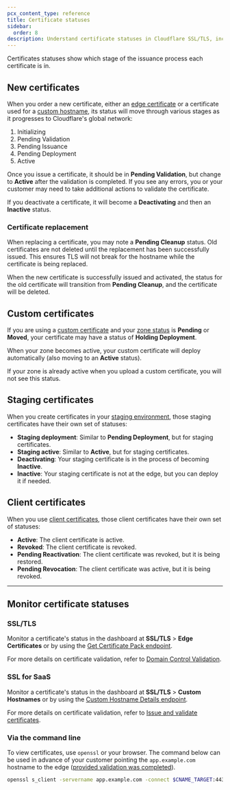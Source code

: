 ```yaml
---
pcx_content_type: reference
title: Certificate statuses
sidebar:
  order: 8
description: Understand certificate statuses in Cloudflare SSL/TLS, including stages like Initializing, Pending Validation, and Active. Monitor via dashboard or command line.
---
```


Certificates statuses show which stage of the issuance process each certificate is in.
## New certificates

When you order a new certificate, either an [edge certificate](/ssl/edge-certificates/) or a certificate used for a [custom hostname](/cloudflare-for-platforms/cloudflare-for-saas/security/certificate-management/), its status will move through various stages as it progresses to Cloudflare's global network:

1. Initializing
2. Pending Validation
3. Pending Issuance
4. Pending Deployment
5. Active

Once you issue a certificate, it should be in **Pending Validation**, but change to **Active** after the validation is completed. If you see any errors, you or your customer may need to take additional actions to validate the certificate.

If you deactivate a certificate, it will become a **Deactivating** and then an **Inactive** status.

### Certificate replacement

When replacing a certificate, you may note a **Pending Cleanup** status. Old certificates are not deleted until the replacement has been successfully issued. This ensures TLS will not break for the hostname while the certificate is being replaced.

When the new certificate is successfully issued and activated, the status for the old certificate will transition from **Pending Cleanup**, and the certificate will be deleted.

## Custom certificates

If you are using a [custom certificate](/ssl/edge-certificates/custom-certificates/) and your [zone status](/dns/zone-setups/reference/domain-status/) is **Pending** or **Moved**, your certificate may have a status of **Holding Deployment**.

When your zone becomes active, your custom certificate will deploy automatically (also moving to an **Active** status).

If your zone is already active when you upload a custom certificate, you will not see this status.

## Staging certificates

When you create certificates in your [staging environment](/ssl/edge-certificates/staging-environment/), those staging certificates have their own set of statuses:

- **Staging deployment**: Similar to **Pending Deployment**, but for staging certificates.
- **Staging active**: Similar to **Active**, but for staging certificates.
- **Deactivating**: Your staging certificate is in the process of becoming **Inactive**.
- **Inactive**: Your staging certificate is not at the edge, but you can deploy it if needed.

## Client certificates

When you use [client certificates](/ssl/client-certificates/), those client certificates have their own set of statuses:

- **Active**: The client certificate is active.
- **Revoked**: The client certificate is revoked.
- **Pending Reactivation**: The client certificate was revoked, but it is being restored.
- **Pending Revocation**: The client certificate was active, but it is being revoked.

---

## Monitor certificate statuses

### SSL/TLS

Monitor a certificate's status in the dashboard at **SSL/TLS** > **Edge Certificates** or by using the [Get Certificate Pack endpoint](/api/resources/ssl/subresources/certificate_packs/methods/get/).

For more details on certificate validation, refer to [Domain Control Validation](/ssl/edge-certificates/changing-dcv-method/).

### SSL for SaaS

Monitor a certificate's status in the dashboard at **SSL/TLS** > **Custom Hostnames** or by using the [Custom Hostname Details endpoint](/api/resources/custom_hostnames/methods/get/).

For more details on certificate validation, refer to [Issue and validate certificates](/cloudflare-for-platforms/cloudflare-for-saas/security/certificate-management/issue-and-validate/).

### Via the command line

To view certificates, use `openssl` or your browser. The command below can be used in advance of your customer pointing the `app.example.com` hostname to the edge ([provided validation was completed](/cloudflare-for-platforms/cloudflare-for-saas/security/certificate-management/issue-and-validate/)).

```sh
openssl s_client -servername app.example.com -connect $CNAME_TARGET:443 </dev/null 2>/dev/null | openssl x509 -noout -text | grep app.example.com
```
